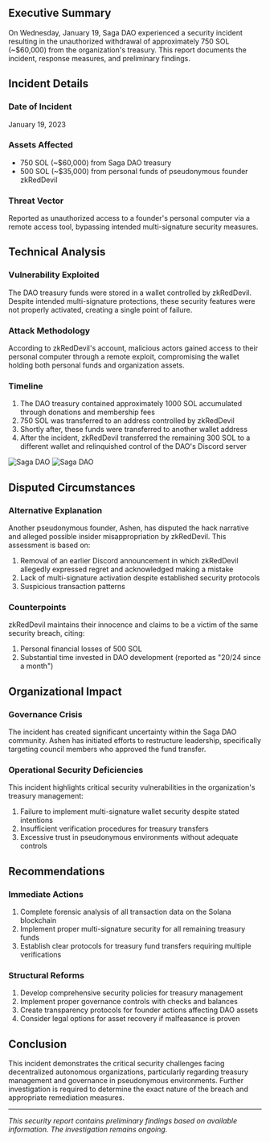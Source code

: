 
<Cover
  src="/covers/saga-dao.png"
  alt="Saga DAO"
  caption=""
/>

## Executive Summary
On Wednesday, January 19, Saga DAO experienced a security incident resulting in the unauthorized withdrawal of approximately 750 SOL (~$60,000) from the organization's treasury. This report documents the incident, response measures, and preliminary findings.

## Incident Details

### Date of Incident
January 19, 2023

### Assets Affected
- 750 SOL (~$60,000) from Saga DAO treasury
- 500 SOL (~$35,000) from personal funds of pseudonymous founder zkRedDevil

### Threat Vector
Reported as unauthorized access to a founder's personal computer via a remote access tool, bypassing intended multi-signature security measures.

## Technical Analysis

### Vulnerability Exploited
The DAO treasury funds were stored in a wallet controlled by zkRedDevil. Despite intended multi-signature protections, these security features were not properly activated, creating a single point of failure.

### Attack Methodology
According to zkRedDevil's account, malicious actors gained access to their personal computer through a remote exploit, compromising the wallet holding both personal funds and organization assets.

### Timeline
1. The DAO treasury contained approximately 1000 SOL accumulated through donations and membership fees
2. 750 SOL was transferred to an address controlled by zkRedDevil
3. Shortly after, these funds were transferred to another wallet address
4. After the incident, zkRedDevil transferred the remaining 300 SOL to a different wallet and relinquished control of the DAO's Discord server

<Image src="/content/saga-dao/saga-dao1.png" alt="Saga DAO" width={1000} height={1000} className="mx-auto"/>
<Image src="/content/saga-dao/saga-dao2.png" alt="Saga DAO" width={1000} height={1000} className="mx-auto"/>

## Disputed Circumstances

### Alternative Explanation
Another pseudonymous founder, Ashen, has disputed the hack narrative and alleged possible insider misappropriation by zkRedDevil. This assessment is based on:

1. Removal of an earlier Discord announcement in which zkRedDevil allegedly expressed regret and acknowledged making a mistake
2. Lack of multi-signature activation despite established security protocols
3. Suspicious transaction patterns

### Counterpoints
zkRedDevil maintains their innocence and claims to be a victim of the same security breach, citing:
1. Personal financial losses of 500 SOL
2. Substantial time invested in DAO development (reported as "20/24 since a month")

## Organizational Impact

### Governance Crisis
The incident has created significant uncertainty within the Saga DAO community. Ashen has initiated efforts to restructure leadership, specifically targeting council members who approved the fund transfer.

### Operational Security Deficiencies
This incident highlights critical security vulnerabilities in the organization's treasury management:
1. Failure to implement multi-signature wallet security despite stated intentions
2. Insufficient verification procedures for treasury transfers
3. Excessive trust in pseudonymous environments without adequate controls

## Recommendations

### Immediate Actions
1. Complete forensic analysis of all transaction data on the Solana blockchain
2. Implement proper multi-signature security for all remaining treasury funds
3. Establish clear protocols for treasury fund transfers requiring multiple verifications

### Structural Reforms
1. Develop comprehensive security policies for treasury management
2. Implement proper governance controls with checks and balances
3. Create transparency protocols for founder actions affecting DAO assets
4. Consider legal options for asset recovery if malfeasance is proven

## Conclusion
This incident demonstrates the critical security challenges facing decentralized autonomous organizations, particularly regarding treasury management and governance in pseudonymous environments. Further investigation is required to determine the exact nature of the breach and appropriate remediation measures.

---
*This security report contains preliminary findings based on available information. The investigation remains ongoing.*